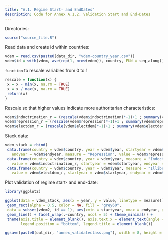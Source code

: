 ```yaml
---
title: "A.1. Regime Start- and EndDates"
description: Code for Annex A.1.2. Validation Start and End-Dates
---
```


Directories:
```r
source("source_file.R")
```

Read data and create id within countries:
```r
vdem = read.csv(paste0(data_dir, "vdem-country_year.csv"))
vdem$id = with(vdem, ave(rep(1, nrow(vdem)), country, FUN = seq_along)) # id variable
```

`function` to rescale variables from 0 to 1
```r
rescale = function(x) {
 x = x - min(x, na.rm = TRUE)
 x = x / max(x, na.rm = TRUE)
 return(x)
}
```

Rescale so that higher values indicate more authoritarian characteristics:
```r
vdem$indoctrination_r = (rescale(vdem$indoctrination)*-1)+1 ; summary(vdem$indoctrination_r)
vdem$repression_r = (rescale(vdem$repression)*-1)+1 ; summary(vdem$repression_r)
vdem$electdem_r = (rescale(vdem$electdem)*-1)+1 ; summary(vdem$electdem)
```

Stack data:
```r
vdem_stack = rbind(
 data.frame(country = vdem$country, year = vdem$year, startyear = vdem$startyear, 
   endyear = vdem$endyear, measure = "Repression", value = vdem$repression_r, id = vdem$id), 
 data.frame(country = vdem$country, year = vdem$year, measure = "Indoctrination", 
   value = vdem$indoctrination_r, startyear = vdem$startyear, endyear = vdem$endyear, id = 0),
 data.frame(country = vdem$country, year = vdem$year, measure = "Illiberal Democracy", 
   value = vdem$electdem_r, startyear = vdem$startyear, endyear = vdem$endyear, id = 0))
```

Plot validation of regime start- and end-date:
```r
library(ggplot2)

ggplot(data = vdem_stack, aes(x = year, y = value, linetype = measure)) + 
 geom_rect(alpha = 0.5, color = NA, fill = "grey60",
 data = subset(vdem2, id == 1), aes(xmin = startyear, xmax = endyear, ymin = -Inf, ymax = Inf)) + 
 geom_line() + facet_wrap(.~country, ncol = 5) + theme_minimal() + 
 theme(axis.title = element_blank(), axis.text.x = element_text(angle = 90),
       legend.position = "bottom", legend.title = element_blank())

ggsave(paste0(out_dir, "annex_validateclass.png"), width = 8, height = 12)
```

